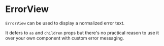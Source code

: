 
<Meta title="Church Center|Publishing Status/ErrorView" />

# ErrorView

`ErrorView` can be used to display a normalized error text.

<Preview>
  <Story name="default">
    <PublishingStatus.ErrorView />
  </Story>
</Preview>

It defers to `as` and `children` props but there's no practical reason to use it over your own component with custom error messaging.
